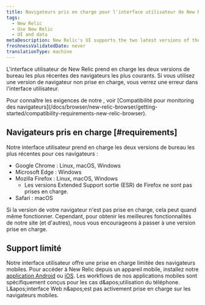 ```yaml
---
title: Navigateurs pris en charge pour l'interface utilisateur de New Relic
tags:
  - New Relic
  - Use New Relic
  - UI and data
metaDescription: New Relic's UI supports the two latest versions of the most common browsers. This doc covers which specific versions and operating systems we support.
freshnessValidatedDate: never
translationType: machine
---
```


L'interface utilisateur de New Relic prend en charge les deux versions de bureau les plus récentes des navigateurs les plus courants. Si vous utilisez une version de navigateur non prise en charge, vous verrez une erreur dans l'interface utilisateur.

<Callout variant="tip">
  Pour connaître les exigences de notre <InlinePopover type="browser" />, voir [Compatibilité pour monitoring des navigateurs](/docs/browser/new-relic-browser/getting-started/compatibility-requirements-new-relic-browser).
</Callout>

## Navigateurs pris en charge [#requirements]

Notre interface utilisateur prend en charge les deux versions de bureau les plus récentes pour ces navigateurs :

* Google Chrome : Linux, macOS, Windows
* Microsoft Edge : Windows
* Mozilla Firefox : Linux, macOS, Windows
  * Les versions Extended Support sortie (ESR) de Firefox ne sont pas prises en charge.
* Safari : macOS

Si la version de votre navigateur n'est pas prise en charge, cela peut quand même fonctionner. Cependant, pour obtenir les meilleures fonctionnalités de notre site (et d'autres), nous vous encourageons à passer à une version prise en charge.

## Support limité

Notre interface utilisateur offre une prise en charge limitée des navigateurs mobiles. Pour accéder à New Relic depuis un appareil mobile, installez notre [application Android](/docs/mobile-apps/new-relic-android-app/features/new-relic-android-app) ou [iOS](/docs/mobile-apps/new-relic-ios-app/features/new-relic-ios-app). Les workflows de nos applications mobiles sont spécifiquement conçus pour les cas d&amp;apos;utilisation du téléphone. L&amp;apos;interface Web n&amp;apos;est pas activement prise en charge sur les navigateurs mobiles.